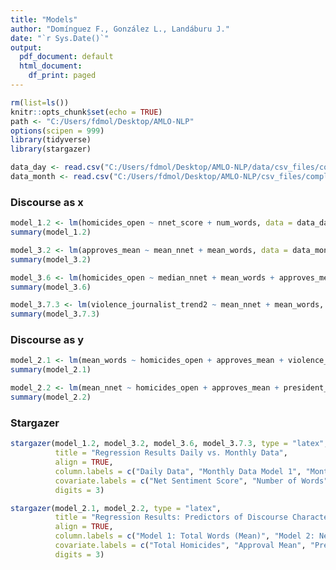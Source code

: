 ```yaml
---
title: "Models"
author: "Domínguez F., González L., Landáburu J."
date: "`r Sys.Date()`"
output:
  pdf_document: default
  html_document:
    df_print: paged
---
```


```r
rm(list=ls())
knitr::opts_chunk$set(echo = TRUE)
path <- "C:/Users/fdmol/Desktop/AMLO-NLP"
options(scipen = 999)
library(tidyverse)
library(stargazer)

data_day <- read.csv("C:/Users/fdmol/Desktop/AMLO-NLP/data/csv_files/complete_data_daily.csv")
data_month <- read.csv("C:/Users/fdmol/Desktop/AMLO-NLP/csv_files/complete_data_monthly.csv")
```

### Discourse as x

```r
model_1.2 <- lm(homicides_open ~ nnet_score + num_words, data = data_day)
summary(model_1.2)
```

```r
model_3.2 <- lm(approves_mean ~ mean_nnet + mean_words, data = data_month)
summary(model_3.2)
```

```r
model_3.6 <- lm(homicides_open ~ median_nnet + mean_words + approves_mean, data = data_month)
summary(model_3.6)
```

```r
model_3.7.3 <- lm(violence_journalist_trend2 ~ mean_nnet + mean_words, data = data_month)
summary(model_3.7.3)
```

### Discourse as y

```r
model_2.1 <- lm(mean_words ~ homicides_open + approves_mean + violence_journalist_trend2 + president_journalist_trend, data = data_month)
summary(model_2.1)
```

```r
model_2.2 <- lm(mean_nnet ~ homicides_open + approves_mean + president_journalist_trend, data = data_month)
summary(model_2.2)
```

### Stargazer

```r
stargazer(model_1.2, model_3.2, model_3.6, model_3.7.3, type = "latex",
          title = "Regression Results Daily vs. Monthly Data",
          align = TRUE,
          column.labels = c("Daily Data", "Monthly Data Model 1", "Monthly Data Model 2", "Monthly Data Model 3"),
          covariate.labels = c("Net Sentiment Score", "Number of Words", "Approval Mean", "Median Net Sentiment", "Violence against Journalists"),
          digits = 3)
```

```r
stargazer(model_2.1, model_2.2, type = "latex",
          title = "Regression Results: Predictors of Discourse Characteristics",
          align = TRUE,
          column.labels = c("Model 1: Total Words (Mean)", "Model 2: Neural Network Sentiment (Mean)"),
          covariate.labels = c("Total Homicides", "Approval Mean", "Presidential Discourse on Journalists"),
          digits = 3)
```
